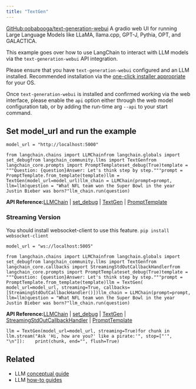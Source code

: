 ```yaml
---
title: "TextGen"
---
```


[GitHub:oobabooga/text-generation-webui](https://github.com/oobabooga/text-generation-webui) A gradio web UI for running Large Language Models like LLaMA, llama.cpp, GPT-J, Pythia, OPT, and GALACTICA.

This example goes over how to use LangChain to interact with LLM models via the `text-generation-webui` API integration.

Please ensure that you have `text-generation-webui` configured and an LLM installed. Recommended installation via the [one-click installer appropriate](https://github.com/oobabooga/text-generation-webui#one-click-installers) for your OS.

Once `text-generation-webui` is installed and confirmed working via the web interface, please enable the `api` option either through the web model configuration tab, or by adding the run-time arg `--api` to your start command.

## Set model\_url and run the example

```
model_url = "http://localhost:5000"
```

```
from langchain.chains import LLMChainfrom langchain.globals import set_debugfrom langchain_community.llms import TextGenfrom langchain_core.prompts import PromptTemplateset_debug(True)template = """Question: {question}Answer: Let's think step by step."""prompt = PromptTemplate.from_template(template)llm = TextGen(model_url=model_url)llm_chain = LLMChain(prompt=prompt, llm=llm)question = "What NFL team won the Super Bowl in the year Justin Bieber was born?"llm_chain.run(question)
```

**API Reference:**[LLMChain](https://python.langchain.com/api_reference/langchain/chains/langchain.chains.llm.LLMChain.html) | [set\_debug](https://python.langchain.com/api_reference/langchain/globals/langchain.globals.set_debug.html) | [TextGen](https://python.langchain.com/api_reference/community/llms/langchain_community.llms.textgen.TextGen.html) | [PromptTemplate](https://python.langchain.com/api_reference/core/prompts/langchain_core.prompts.prompt.PromptTemplate.html)

### Streaming Version

You should install websocket-client to use this feature. `pip install websocket-client`

```
model_url = "ws://localhost:5005"
```

```
from langchain.chains import LLMChainfrom langchain.globals import set_debugfrom langchain_community.llms import TextGenfrom langchain_core.callbacks import StreamingStdOutCallbackHandlerfrom langchain_core.prompts import PromptTemplateset_debug(True)template = """Question: {question}Answer: Let's think step by step."""prompt = PromptTemplate.from_template(template)llm = TextGen(    model_url=model_url, streaming=True, callbacks=[StreamingStdOutCallbackHandler()])llm_chain = LLMChain(prompt=prompt, llm=llm)question = "What NFL team won the Super Bowl in the year Justin Bieber was born?"llm_chain.run(question)
```

**API Reference:**[LLMChain](https://python.langchain.com/api_reference/langchain/chains/langchain.chains.llm.LLMChain.html) | [set\_debug](https://python.langchain.com/api_reference/langchain/globals/langchain.globals.set_debug.html) | [TextGen](https://python.langchain.com/api_reference/community/llms/langchain_community.llms.textgen.TextGen.html) | [StreamingStdOutCallbackHandler](https://python.langchain.com/api_reference/core/callbacks/langchain_core.callbacks.streaming_stdout.StreamingStdOutCallbackHandler.html) | [PromptTemplate](https://python.langchain.com/api_reference/core/prompts/langchain_core.prompts.prompt.PromptTemplate.html)

```
llm = TextGen(model_url=model_url, streaming=True)for chunk in llm.stream("Ask 'Hi, how are you?' like a pirate:'", stop=["'", "\n"]):    print(chunk, end="", flush=True)
```

## Related

* LLM [conceptual guide](/oss/concepts/text_llms)
* LLM [how-to guides](/oss/how_to/#llms)
